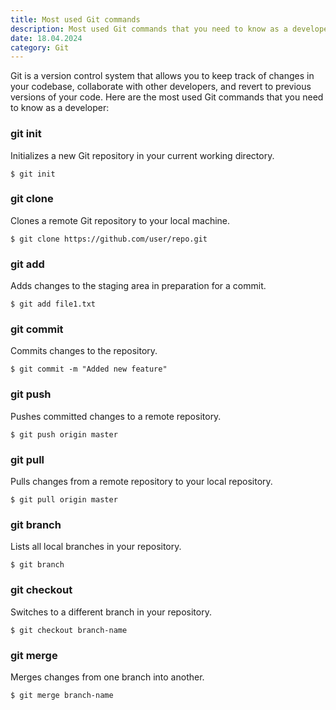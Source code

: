 ```yaml
---
title: Most used Git commands
description: Most used Git commands that you need to know as a developer.
date: 18.04.2024
category: Git
---
```


Git is a version control system that allows you to keep track of changes in your codebase, collaborate with other developers, and revert to previous versions of your code. Here are the most used Git commands that you need to know as a developer:

### git init

Initializes a new Git repository in your current working directory.

```shell
$ git init
```

### git clone

Clones a remote Git repository to your local machine.

```shell
$ git clone https://github.com/user/repo.git
```

### git add

Adds changes to the staging area in preparation for a commit.

```shell
$ git add file1.txt
```

### git commit

Commits changes to the repository.

```shell
$ git commit -m "Added new feature"
```

### git push

Pushes committed changes to a remote repository.

```shell
$ git push origin master
```

### git pull

Pulls changes from a remote repository to your local repository.

```shell
$ git pull origin master
```

### git branch

Lists all local branches in your repository.

```shell
$ git branch
```

### git checkout

Switches to a different branch in your repository.

```shell
$ git checkout branch-name
```

### git merge

Merges changes from one branch into another.

```shell
$ git merge branch-name
```
